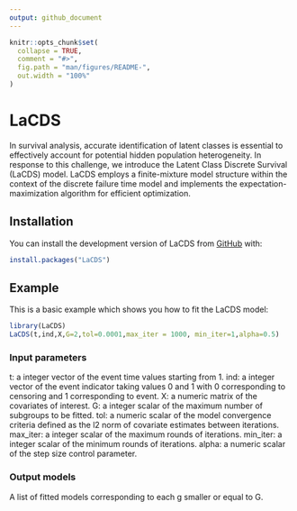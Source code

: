 ```yaml
---
output: github_document
---
```


<!-- README.md is generated from README.Rmd. Please edit that file -->

```r
knitr::opts_chunk$set(
  collapse = TRUE,
  comment = "#>",
  fig.path = "man/figures/README-",
  out.width = "100%"
)
```

# LaCDS

<!-- badges: start -->
<!-- badges: end -->

In survival analysis, accurate identification of latent classes is essential to effectively account for potential hidden population heterogeneity. In response to this challenge, we introduce the Latent Class Discrete Survival (LaCDS) model. LaCDS employs a finite-mixture model structure within the context of the discrete failure time model and implements the expectation-maximization algorithm for efficient optimization. 

## Installation

You can install the development version of LaCDS from [GitHub](https://github.com/Qinmengge/LaCDS) with:

``` r
install.packages("LaCDS")
```

## Example

This is a basic example which shows you how to fit the LaCDS model:

```r
library(LaCDS)
LaCDS(t,ind,X,G=2,tol=0.0001,max_iter = 1000, min_iter=1,alpha=0.5)
```
### Input parameters
t: a integer vector of the event time values starting from 1.
ind: a integer vector of the event indicator taking values 0 and 1 with 0 corresponding to censoring and 1 corresponding to event.
X: a numeric matrix of the covariates of interest.
G: a integer scalar of the maximum number of subgroups to be fitted.
tol: a numeric scalar of the model convergence criteria defined as the l2 norm of covariate estimates between iterations.
max_iter: a integer scalar of the maximum rounds of iterations.
min_iter: a integer scalar of the minimum rounds of iterations.
alpha: a numeric scalar of the step size control parameter.

### Output models
A list of fitted models corresponding to each g smaller or equal to G.
